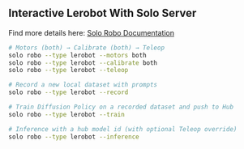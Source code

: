 ## Interactive Lerobot With Solo Server
Find more details here: [Solo Robo Documentation](solo_server/commands/robots/lerobot/README.md) 

```bash
# Motors (both) → Calibrate (both) → Teleop
solo robo --type lerobot --motors both
solo robo --type lerobot --calibrate both
solo robo --type lerobot --teleop

# Record a new local dataset with prompts
solo robo --type lerobot --record

# Train Diffusion Policy on a recorded dataset and push to Hub
solo robo --type lerobot --train

# Inference with a hub model id (with optional Teleop override)
solo robo --type lerobot --inference
```